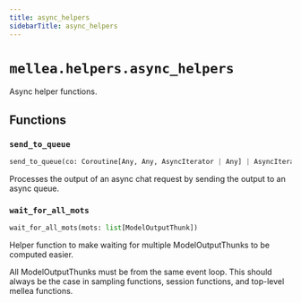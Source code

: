 ```yaml
---
title: async_helpers
sidebarTitle: async_helpers
---
```


# `mellea.helpers.async_helpers`


Async helper functions.

## Functions

### `send_to_queue`

```python
send_to_queue(co: Coroutine[Any, Any, AsyncIterator | Any] | AsyncIterator, aqueue: asyncio.Queue) -> None
```


Processes the output of an async chat request by sending the output to an async queue.


### `wait_for_all_mots`

```python
wait_for_all_mots(mots: list[ModelOutputThunk])
```


Helper function to make waiting for multiple ModelOutputThunks to be computed easier.

All ModelOutputThunks must be from the same event loop. This should always be the case in sampling
functions, session functions, and top-level mellea functions.

